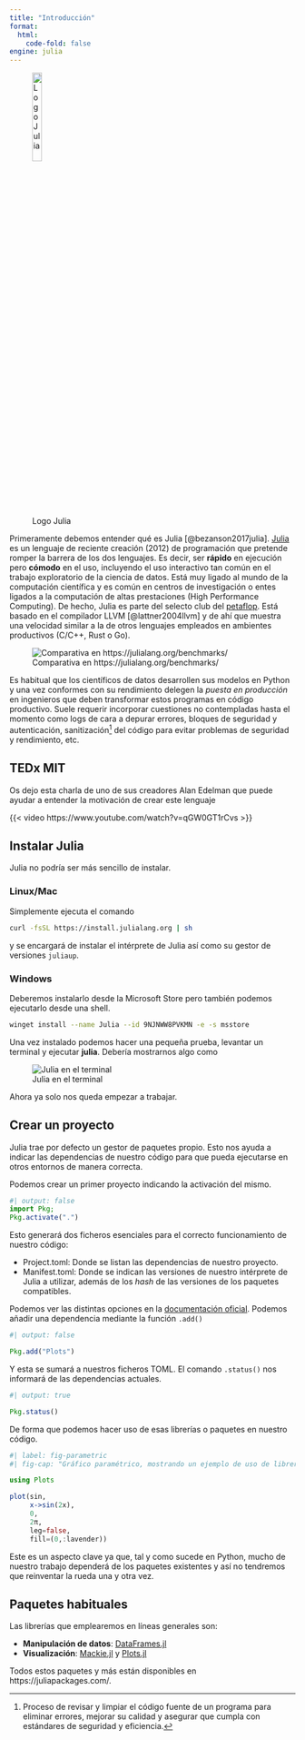 ```yaml
---
title: "Introducción"
format:
  html:
    code-fold: false
engine: julia
---
```


![Logo Julia](https://julialang.org/assets/infra/logo.svg){width=20%}

Primeramente debemos entender qué es Julia [@bezanson2017julia]. [Julia](https://julialang.org/) es un lenguaje de reciente creación (2012) de programación que pretende romper la barrera de los dos lenguajes. Es decir, ser **rápido** en ejecución pero **cómodo** en el uso, incluyendo el uso interactivo tan común en el trabajo exploratorio de la ciencia de datos. Está muy ligado al mundo de la computación científica y es común en centros de investigación o entes ligados a la computación de altas prestaciones (High Performance Computing). De hecho, Julia es parte del selecto club del [petaflop](https://www.hpcwire.com/off-the-wire/julia-joins-petaflop-club/). Está basado en el compilador LLVM [@lattner2004llvm] y de ahí que muestra una velocidad similar a la de otros lenguajes empleados en ambientes productivos (C/C++, Rust o Go).

![Comparativa en https://julialang.org/benchmarks/](https://julialang.org/assets/images/benchmarks.svg)

Es habitual que los científicos de datos desarrollen sus modelos en Python y una vez conformes con su rendimiento delegen la _puesta en producción_ en ingenieros que deben transformar estos programas en código productivo. Suele requerir incorporar cuestiones no contempladas hasta el momento como logs de cara a depurar errores, bloques de seguridad y autenticación, sanitización[^1] del código para evitar problemas de seguridad y rendimiento, etc.

::: {.callout-tip collapse=true}
## TEDx MIT

Os dejo esta charla de uno de sus creadores Alan Edelman que puede ayudar a entender la motivación de crear este lenguaje

{{< video https://www.youtube.com/watch?v=qGW0GT1rCvs >}}
:::

## Instalar Julia

Julia no podría ser más sencillo de instalar.

### Linux/Mac

Simplemente ejecuta el comando

```sh
curl -fsSL https://install.julialang.org | sh
```
y se encargará de instalar el intérprete de Julia así como su gestor de versiones `juliaup`.

### Windows

Deberemos instalarlo desde la Microsoft Store pero también podemos ejecutarlo desde una shell.

```sh
winget install --name Julia --id 9NJNWW8PVKMN -e -s msstore
```

Una vez instalado podemos hacer una pequeña prueba, levantar un terminal y ejecutar **julia**. Debería mostrarnos algo como

![Julia en el terminal](images/julia.png)

Ahora ya solo nos queda empezar a trabajar.

## Crear un proyecto

Julia trae por defecto un gestor de paquetes propio. Esto nos ayuda a indicar las dependencias de nuestro código para que pueda ejecutarse en otros entornos de manera correcta.

Podemos crear un primer proyecto indicando la activación del mismo.

```julia
#| output: false
import Pkg;
Pkg.activate(".")
```

Esto generará dos ficheros esenciales para el correcto funcionamiento de nuestro código:

* Project.toml: Donde se listan las dependencias de nuestro proyecto.
* Manifest.toml: Donde se indican las versiones de nuestro intérprete de Julia a utilizar, además de los _hash_ de las versiones de los paquetes compatibles.

Podemos ver las distintas opciones en la [documentación oficial](https://pkgdocs.julialang.org/v1/toml-files/). Podemos añadir una dependencia mediante la función `.add()`

```julia
#| output: false

Pkg.add("Plots")
```

Y esta se sumará a nuestros ficheros TOML. El comando `.status()` nos informará de las dependencias actuales. 

```julia
#| output: true

Pkg.status()
```

De forma que podemos hacer uso de esas librerías o paquetes en nuestro código.

```julia
#| label: fig-parametric
#| fig-cap: "Gráfico paramétrico, mostrando un ejemplo de uso de librería/paquete"

using Plots

plot(sin, 
     x->sin(2x), 
     0, 
     2π, 
     leg=false, 
     fill=(0,:lavender))
```

Este es un aspecto clave ya que, tal y como sucede en Python, mucho de nuestro trabajo dependerá de los paquetes existentes y así no tendremos que reinventar la rueda una y otra vez.

## Paquetes habituales

Las librerías que emplearemos en líneas generales son:

* **Manipulación de datos**: [DataFrames.jl](https://dataframes.juliadata.org/stable/)
* **Visualización**: [Mackie.jl](https://docs.makie.org/stable/) y [Plots.jl](https://docs.juliaplots.org/stable/)

Todos estos paquetes y más están disponibles en https://juliapackages.com/. 

[^1]: Proceso de revisar y limpiar el código fuente de un programa para eliminar errores, mejorar su calidad y asegurar que cumpla con estándares de seguridad y eficiencia.
